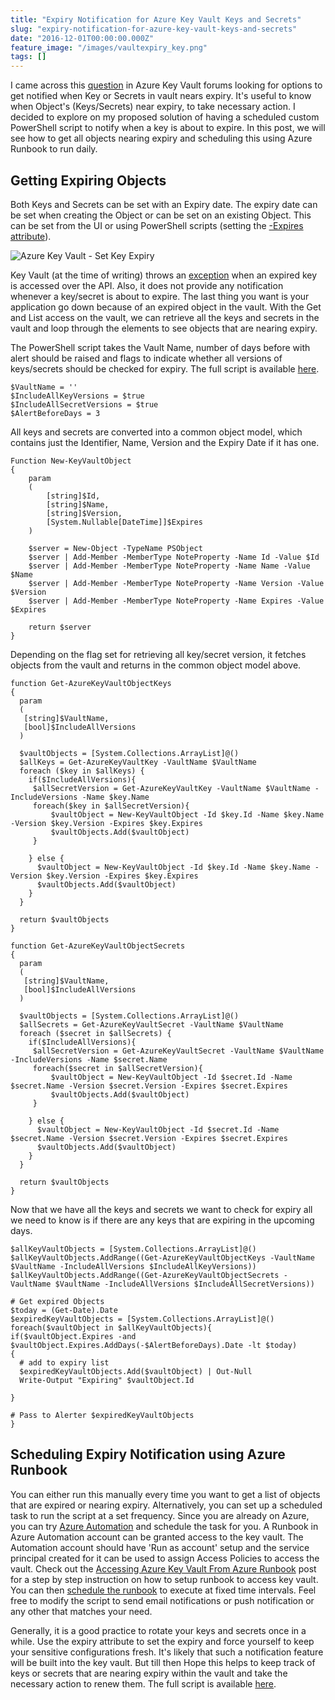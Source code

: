 ```yaml
---
title: "Expiry Notification for Azure Key Vault Keys and Secrets"
slug: "expiry-notification-for-azure-key-vault-keys-and-secrets"
date: "2016-12-01T00:00:00.000Z"
feature_image: "/images/vaultexpiry_key.png"
tags: []
---
```


I came across this [question](https://social.msdn.microsoft.com/Forums/azure/en-US/90d4b814-f025-42a0-acac-b8c8bf9d8cf8/alert-or-event-on-secret-expiry?forum=AzureKeyVault) in Azure Key Vault forums looking for options to get notified when Key or Secrets in vault nears expiry. It's useful to know when Object's (Keys/Secrets) near expiry, to take necessary action. I decided to explore on my proposed solution of having a scheduled custom PowerShell script to notify when a key is about to expire. In this post, we will see how to get all objects nearing expiry and scheduling this using Azure Runbook to run daily.

Getting Expiring Objects
------------------------

Both Keys and Secrets can be set with an Expiry date. The expiry date can be set when creating the Object or can be set on an existing Object. This can be set from the UI or using PowerShell scripts (setting the [\-Expires attribute](https://msdn.microsoft.com/en-us/library/dn868045.aspx)).

![Azure Key Vault - Set Key Expiry](/images/vaultexpiry_key.png)

Key Vault (at the time of writing) throws an [exception](https://social.msdn.microsoft.com/Forums/azure/en-US/c0d8953a-c117-4ca4-ad3d-e5d2b1868f9e/get-operation-not-permitted-for-some-of-the-secret-in-my-vault?forum=AzureKeyVault) when an expired key is accessed over the API. Also, it does not provide any notification whenever a key/secret is about to expire. The last thing you want is your application go down because of an expired object in the vault. With the Get and List access on the vault, we can retrieve all the keys and secrets in the vault and loop through the elements to see objects that are nearing expiry.

The PowerShell script takes the Vault Name, number of days before with alert should be raised and flags to indicate whether all versions of keys/secrets should be checked for expiry. The full script is available [here](https://github.com/rahulpnath/Blog/blob/master/KeyVaultExpiryAlerter/Expiry%20Alert.ps1).

    $VaultName = ''
    $IncludeAllKeyVersions = $true
    $IncludeAllSecretVersions = $true
    $AlertBeforeDays = 3
    

All keys and secrets are converted into a common object model, which contains just the Identifier, Name, Version and the Expiry Date if it has one.

    Function New-KeyVaultObject
    {
        param
        (
            [string]$Id,
            [string]$Name,
            [string]$Version,
            [System.Nullable[DateTime]]$Expires
        )
    
        $server = New-Object -TypeName PSObject
        $server | Add-Member -MemberType NoteProperty -Name Id -Value $Id
        $server | Add-Member -MemberType NoteProperty -Name Name -Value $Name
        $server | Add-Member -MemberType NoteProperty -Name Version -Value $Version
        $server | Add-Member -MemberType NoteProperty -Name Expires -Value $Expires
    
        return $server
    }
    

Depending on the flag set for retrieving all key/secret version, it fetches objects from the vault and returns in the common object model above.

    function Get-AzureKeyVaultObjectKeys
    {
      param
      (
       [string]$VaultName,
       [bool]$IncludeAllVersions
      )
    
      $vaultObjects = [System.Collections.ArrayList]@()
      $allKeys = Get-AzureKeyVaultKey -VaultName $VaultName
      foreach ($key in $allKeys) {
        if($IncludeAllVersions){
         $allSecretVersion = Get-AzureKeyVaultKey -VaultName $VaultName -IncludeVersions -Name $key.Name
         foreach($key in $allSecretVersion){
             $vaultObject = New-KeyVaultObject -Id $key.Id -Name $key.Name -Version $key.Version -Expires $key.Expires
             $vaultObjects.Add($vaultObject)
         }
    
        } else {
          $vaultObject = New-KeyVaultObject -Id $key.Id -Name $key.Name -Version $key.Version -Expires $key.Expires
          $vaultObjects.Add($vaultObject)
        }
      }
    
      return $vaultObjects
    }
    
    function Get-AzureKeyVaultObjectSecrets
    {
      param
      (
       [string]$VaultName,
       [bool]$IncludeAllVersions
      )
    
      $vaultObjects = [System.Collections.ArrayList]@()
      $allSecrets = Get-AzureKeyVaultSecret -VaultName $VaultName
      foreach ($secret in $allSecrets) {
        if($IncludeAllVersions){
         $allSecretVersion = Get-AzureKeyVaultSecret -VaultName $VaultName -IncludeVersions -Name $secret.Name
         foreach($secret in $allSecretVersion){
             $vaultObject = New-KeyVaultObject -Id $secret.Id -Name $secret.Name -Version $secret.Version -Expires $secret.Expires
             $vaultObjects.Add($vaultObject)
         }
    
        } else {
          $vaultObject = New-KeyVaultObject -Id $secret.Id -Name $secret.Name -Version $secret.Version -Expires $secret.Expires
          $vaultObjects.Add($vaultObject)
        }
      }
    
      return $vaultObjects
    }
    

Now that we have all the keys and secrets we want to check for expiry all we need to know is if there are any keys that are expiring in the upcoming days.

    $allKeyVaultObjects = [System.Collections.ArrayList]@()
    $allKeyVaultObjects.AddRange((Get-AzureKeyVaultObjectKeys -VaultName $VaultName -IncludeAllVersions $IncludeAllKeyVersions))
    $allKeyVaultObjects.AddRange((Get-AzureKeyVaultObjectSecrets -VaultName $VaultName -IncludeAllVersions $IncludeAllSecretVersions))
    
    # Get expired Objects
    $today = (Get-Date).Date
    $expiredKeyVaultObjects = [System.Collections.ArrayList]@()
    foreach($vaultObject in $allKeyVaultObjects){
    if($vaultObject.Expires -and $vaultObject.Expires.AddDays(-$AlertBeforeDays).Date -lt $today)
    {
      # add to expiry list
      $expiredKeyVaultObjects.Add($vaultObject) | Out-Null
      Write-Output "Expiring" $vaultObject.Id
    
    }
    
    # Pass to Alerter $expiredKeyVaultObjects
    }
    

Scheduling Expiry Notification using Azure Runbook
--------------------------------------------------

You can either run this manually every time you want to get a list of objects that are expired or nearing expiry. Alternatively, you can set up a scheduled task to run the script at a set frequency. Since you are already on Azure, you can try [Azure Automation](https://azure.microsoft.com/en-us/services/automation/) and schedule the task for you. A Runbook in Azure Automation account can be granted access to the key vault. The Automation account should have 'Run as account' setup and the service principal created for it can be used to assign Access Policies to access the vault. Check out the [Accessing Azure Key Vault From Azure Runbook](__GHOST_URL__/blog/accessing-azure-key-vault-from-azure-runbook) post for a step by step instruction on how to setup runbook to access key vault. You can then [schedule the runbook](https://azure.microsoft.com/en-us/documentation/articles/automation-scheduling-a-runbook/) to execute at fixed time intervals. Feel free to modify the script to send email notifications or push notification or any other that matches your need.

Generally, it is a good practice to rotate your keys and secrets once in a while. Use the expiry attribute to set the expiry and force yourself to keep your sensitive configurations fresh. It's likely that such a notification feature will be built into the key vault. But till then Hope this helps to keep track of keys or secrets that are nearing expiry within the vault and take the necessary action to renew them. The full script is available [here](https://github.com/rahulpnath/Blog/blob/master/KeyVaultExpiryAlerter/Expiry%20Alert.ps1).